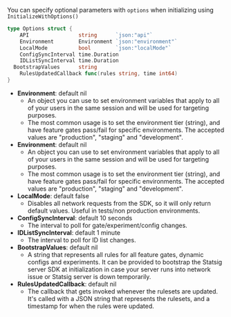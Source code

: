 You can specify optional parameters with `options` when initializing using `InitializeWithOptions()`

```go
type Options struct {
	API                string      `json:"api"`
	Environment        Environment `json:"environment"`
	LocalMode          bool        `json:"localMode"`
	ConfigSyncInterval time.Duration
	IDListSyncInterval time.Duration
  BootstrapValues      string
	RulesUpdatedCallback func(rules string, time int64)
}
```

- **Environment**: default nil
  - An object you can use to set environment variables that apply to all of your users in the same session and will be used for targeting purposes.
  - The most common usage is to set the environment tier (string), and have feature gates pass/fail for specific environments. The accepted values are "production", "staging" and "development".
- **Environment**: default nil
  - An object you can use to set environment variables that apply to all of your users in the same session and will be used for targeting purposes.
  - The most common usage is to set the environment tier (string), and have feature gates pass/fail for specific environments. The accepted values are "production", "staging" and "development".
- **LocalMode**: default false
  - Disables all network requests from the SDK, so it will only return default values. Useful in tests/non production environments.
- **ConfigSyncInterval**: default 10 seconds
  - The interval to poll for gate/experiment/config changes.
- **IDListSyncInterval**: default 1 minute
  - The interval to poll for ID list changes.
- **BootstrapValues**: default nil
  - A string that represents all rules for all feature gates, dynamic configs and experiments. It can be provided to bootstrap the Statsig server SDK at initialization in case your server runs into network issue or Statsig server is down temporarily.
- **RulesUpdatedCallback**: default nil
  - The callback that gets invoked whenever the rulesets are updated. It's called with a JSON string that represents the rulesets, and a timestamp for when the rules were updated.
